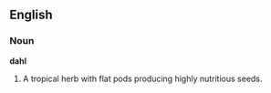 ==English==

===Noun===

'''dahl'''

#A tropical herb with flat pods producing highly nutritious seeds.